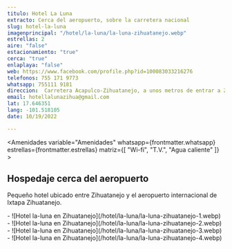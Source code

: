 ```yaml
---
titulo: Hotel La Luna
extracto: Cerca del aeropuerto, sobre la carretera nacional
slug: hotel-la-luna
imagenprincipal: "/hotel/la-luna/la-luna-zihuatanejo.webp"
estrellas: 2
aire: "false"
estacionamiento: "true"
cerca: "true"
enlaplaya: "false"
web: https://www.facebook.com/profile.php?id=100083033216276
telefonos: 755 171 9773
whatsapp: 755111 9181
direccion:  Carretera Acapulco-Zihuatanejo, a unos metros de entrar a Zihuatanejo, C.P.40880
email: hotellalunazihua@gmail.com
lat: 17.646351
lang: -101.518105
date: 10/19/2022

---
```



<Amenidades variable="Amenidades" whatsapp={frontmatter.whatsapp} estrellas={frontmatter.estrellas} matriz={[ "Wi-fi", "T.V.", "Agua caliente" ]} > 


## Hospedaje cerca del aeropuerto

Pequeño hotel ubicado entre Zihuatanejo y el aeropuerto internacional de Ixtapa Zihuatanejo.


</Amenidades>

<Galeria>
-  ![Hotel la-luna en Zihuatanejo](/hotel/la-luna/la-luna-zihuatanejo-1.webp)
-  ![Hotel la-luna en Zihuatanejo](/hotel/la-luna/la-luna-zihuatanejo-2.webp)
-  ![Hotel la-luna en Zihuatanejo](/hotel/la-luna/la-luna-zihuatanejo-3.webp)
-  ![Hotel la-luna en Zihuatanejo](/hotel/la-luna/la-luna-zihuatanejo-4.webp)


</Galeria>